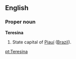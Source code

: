 ==English==

===Proper noun===
'''Teresina'''

#State capital of [[Piauí]] ([[Brazil]]).

[[pt:Teresina]]